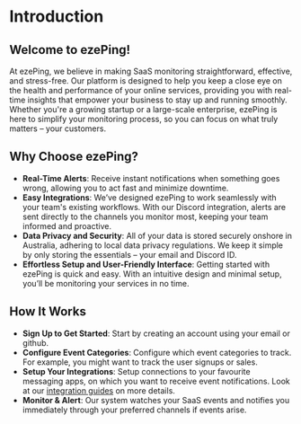 # Introduction

## Welcome to ezePing!

At ezePing, we believe in making SaaS monitoring straightforward, effective, and stress-free. Our platform is designed to help you keep a close eye on the health and performance of your online services, providing you with real-time insights that empower your business to stay up and running smoothly. Whether you're a growing startup or a large-scale enterprise, ezePing is here to simplify your monitoring process, so you can focus on what truly matters – your customers.

## Why Choose ezePing?

- **Real-Time Alerts**: Receive instant notifications when something goes wrong, allowing you to act fast and minimize downtime.
- **Easy Integrations**: We’ve designed ezePing to work seamlessly with your team's existing workflows. With our Discord integration, alerts are sent directly to the channels you monitor most, keeping your team informed and proactive.
- **Data Privacy and Security**: All of your data is stored securely onshore in Australia, adhering to local data privacy regulations. We keep it simple by only storing the essentials – your email and Discord ID.
- **Effortless Setup and User-Friendly Interface**: Getting started with ezePing is quick and easy. With an intuitive design and minimal setup, you’ll be monitoring your services in no time.

## How It Works

- **Sign Up to Get Started**: Start by creating an account using your email or github. 
- **Configure Event Categories**: Configure which event categories to track. For example, you might want to track the user signups or sales. 
- **Setup Your Integrations**: Setup connections to your favourite messaging apps, on which you want to receive event notifications. Look at our [integration guides](/) on more details. 
- **Monitor & Alert**: Our system watches your SaaS events and notifies you immediately through your preferred channels if events arise.

